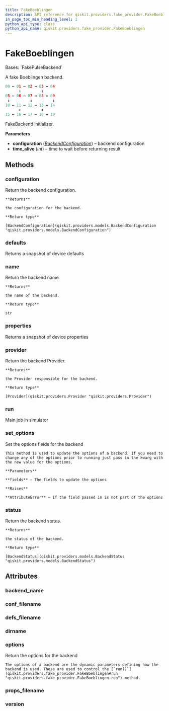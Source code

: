 ```yaml
---
title: FakeBoeblingen
description: API reference for qiskit.providers.fake_provider.FakeBoeblingen
in_page_toc_min_heading_level: 1
python_api_type: class
python_api_name: qiskit.providers.fake_provider.FakeBoeblingen
---
```


# FakeBoeblingen

<Class id="qiskit.providers.fake_provider.FakeBoeblingen" github="https://github.com/qiskit/qiskit/tree/stable/0.24/qiskit/providers/fake_provider/backends/boeblingen/fake_boeblingen.py" signature="FakeBoeblingen">
  Bases: `FakePulseBackend`

  A fake Boeblingen backend.

  ```python
  00 ↔ 01 ↔ 02 ↔ 03 ↔ 04
        ↕         ↕
  05 ↔ 06 ↔ 07 ↔ 08 ↔ 09
   ↕         ↕         ↕
  10 ↔ 11 ↔ 12 ↔ 13 ↔ 14
        ↕         ↕
  15 ↔ 16 ↔ 17 ↔ 18 ↔ 19
  ```

  FakeBackend initializer.

  **Parameters**

  *   **configuration** ([*BackendConfiguration*](qiskit.providers.models.BackendConfiguration "qiskit.providers.models.BackendConfiguration")) – backend configuration
  *   **time\_alive** (*int*) – time to wait before returning result

  ## Methods

  <span id="qiskit-providers-fake-provider-fakeboeblingen-configuration" />

  ### configuration

  <Function id="qiskit.providers.fake_provider.FakeBoeblingen.configuration" signature="FakeBoeblingen.configuration()">
    Return the backend configuration.

    **Returns**

    the configuration for the backend.

    **Return type**

    [BackendConfiguration](qiskit.providers.models.BackendConfiguration "qiskit.providers.models.BackendConfiguration")
  </Function>

  <span id="qiskit-providers-fake-provider-fakeboeblingen-defaults" />

  ### defaults

  <Function id="qiskit.providers.fake_provider.FakeBoeblingen.defaults" signature="FakeBoeblingen.defaults()">
    Returns a snapshot of device defaults
  </Function>

  <span id="qiskit-providers-fake-provider-fakeboeblingen-name" />

  ### name

  <Function id="qiskit.providers.fake_provider.FakeBoeblingen.name" signature="FakeBoeblingen.name()">
    Return the backend name.

    **Returns**

    the name of the backend.

    **Return type**

    str
  </Function>

  <span id="qiskit-providers-fake-provider-fakeboeblingen-properties" />

  ### properties

  <Function id="qiskit.providers.fake_provider.FakeBoeblingen.properties" signature="FakeBoeblingen.properties()">
    Returns a snapshot of device properties
  </Function>

  <span id="qiskit-providers-fake-provider-fakeboeblingen-provider" />

  ### provider

  <Function id="qiskit.providers.fake_provider.FakeBoeblingen.provider" signature="FakeBoeblingen.provider()">
    Return the backend Provider.

    **Returns**

    the Provider responsible for the backend.

    **Return type**

    [Provider](qiskit.providers.Provider "qiskit.providers.Provider")
  </Function>

  <span id="qiskit-providers-fake-provider-fakeboeblingen-run" />

  ### run

  <Function id="qiskit.providers.fake_provider.FakeBoeblingen.run" signature="FakeBoeblingen.run(run_input, **kwargs)">
    Main job in simulator
  </Function>

  <span id="qiskit-providers-fake-provider-fakeboeblingen-set-options" />

  ### set\_options

  <Function id="qiskit.providers.fake_provider.FakeBoeblingen.set_options" signature="FakeBoeblingen.set_options(**fields)">
    Set the options fields for the backend

    This method is used to update the options of a backend. If you need to change any of the options prior to running just pass in the kwarg with the new value for the options.

    **Parameters**

    **fields** – The fields to update the options

    **Raises**

    **AttributeError** – If the field passed in is not part of the options
  </Function>

  <span id="qiskit-providers-fake-provider-fakeboeblingen-status" />

  ### status

  <Function id="qiskit.providers.fake_provider.FakeBoeblingen.status" signature="FakeBoeblingen.status()">
    Return the backend status.

    **Returns**

    the status of the backend.

    **Return type**

    [BackendStatus](qiskit.providers.models.BackendStatus "qiskit.providers.models.BackendStatus")
  </Function>

  ## Attributes

  ### backend\_name

  <Attribute id="qiskit.providers.fake_provider.FakeBoeblingen.backend_name" name="backend_name" attributeValue="= 'fake_boeblingen'" />

  ### conf\_filename

  <Attribute id="qiskit.providers.fake_provider.FakeBoeblingen.conf_filename" name="conf_filename" attributeValue="= 'conf_boeblingen.json'" />

  ### defs\_filename

  <Attribute id="qiskit.providers.fake_provider.FakeBoeblingen.defs_filename" name="defs_filename" attributeValue="= 'defs_boeblingen.json'" />

  ### dirname

  <Attribute id="qiskit.providers.fake_provider.FakeBoeblingen.dirname" name="dirname" attributeValue="= '/home/computertreker/git/qiskit/qiskit/.tox/docs/lib/python3.8/site-packages/qiskit/providers/fake_provider/backends/boeblingen'" />

  ### options

  <Attribute id="qiskit.providers.fake_provider.FakeBoeblingen.options" name="options">
    Return the options for the backend

    The options of a backend are the dynamic parameters defining how the backend is used. These are used to control the [`run()`](qiskit.providers.fake_provider.FakeBoeblingen#run "qiskit.providers.fake_provider.FakeBoeblingen.run") method.
  </Attribute>

  ### props\_filename

  <Attribute id="qiskit.providers.fake_provider.FakeBoeblingen.props_filename" name="props_filename" attributeValue="= 'props_boeblingen.json'" />

  ### version

  <Attribute id="qiskit.providers.fake_provider.FakeBoeblingen.version" name="version" attributeValue="= 1" />
</Class>

